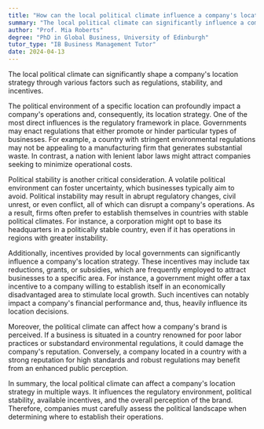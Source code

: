 ```yaml
---
title: "How can the local political climate influence a company's location strategy?"
summary: "The local political climate can significantly influence a company's location strategy through regulations, stability, and incentives."
author: "Prof. Mia Roberts"
degree: "PhD in Global Business, University of Edinburgh"
tutor_type: "IB Business Management Tutor"
date: 2024-04-13
---
```


The local political climate can significantly shape a company's location strategy through various factors such as regulations, stability, and incentives.

The political environment of a specific location can profoundly impact a company's operations and, consequently, its location strategy. One of the most direct influences is the regulatory framework in place. Governments may enact regulations that either promote or hinder particular types of businesses. For example, a country with stringent environmental regulations may not be appealing to a manufacturing firm that generates substantial waste. In contrast, a nation with lenient labor laws might attract companies seeking to minimize operational costs.

Political stability is another critical consideration. A volatile political environment can foster uncertainty, which businesses typically aim to avoid. Political instability may result in abrupt regulatory changes, civil unrest, or even conflict, all of which can disrupt a company's operations. As a result, firms often prefer to establish themselves in countries with stable political climates. For instance, a corporation might opt to base its headquarters in a politically stable country, even if it has operations in regions with greater instability.

Additionally, incentives provided by local governments can significantly influence a company's location strategy. These incentives may include tax reductions, grants, or subsidies, which are frequently employed to attract businesses to a specific area. For instance, a government might offer a tax incentive to a company willing to establish itself in an economically disadvantaged area to stimulate local growth. Such incentives can notably impact a company's financial performance and, thus, heavily influence its location decisions.

Moreover, the political climate can affect how a company's brand is perceived. If a business is situated in a country renowned for poor labor practices or substandard environmental regulations, it could damage the company's reputation. Conversely, a company located in a country with a strong reputation for high standards and robust regulations may benefit from an enhanced public perception.

In summary, the local political climate can affect a company's location strategy in multiple ways. It influences the regulatory environment, political stability, available incentives, and the overall perception of the brand. Therefore, companies must carefully assess the political landscape when determining where to establish their operations.
    